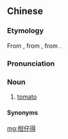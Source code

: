 ==Chinese==
{{zh-forms|type=21}}

===Etymology===
From {{der|nan|tl|kamatis||tomato}}, from {{der|nan|es|tomate||tomato}}, from {{der|nan|nci|tomatl}}.

===Pronunciation===
{{zh-pron
|mn=qz,xm:kam-仔-tit/km:kam-仔-te
|cat=n
}}

===Noun===
{{zh-noun}}

# {{lb|zh|Min Nan}} [[tomato]]

====Synonyms====
{{zh-dial|番茄}}

{{zh-cat|Vegetables|Fruits}}

[[mg:柑仔得]]